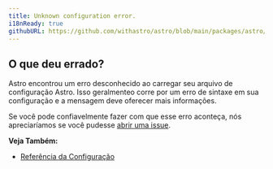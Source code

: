 ```yaml
---
title: Unknown configuration error.
i18nReady: true
githubURL: https://github.com/withastro/astro/blob/main/packages/astro/src/core/errors/errors-data.ts
---
```


## O que deu errado?

Astro encontrou um erro desconhecido ao carregar seu arquivo de configuração Astro.
Isso geralmenteo corre por um erro de sintaxe em sua configuração e a mensagem deve oferecer mais informações.

Se você pode confiavelmente fazer com que esse erro aconteça, nós apreciaríamos se você pudesse [abrir uma issue](https://astro.build/issues/).

**Veja Também:**
-  [Referência da Configuração](/pt-br/reference/configuration-reference/)


